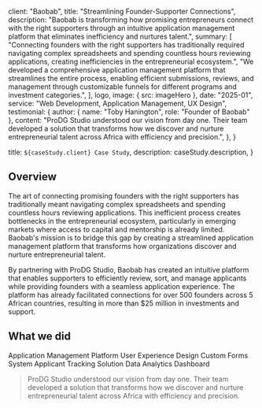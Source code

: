 
  client: "Baobab",
  title: "Streamlining Founder-Supporter Connections",
  description:
    "Baobab is transforming how promising entrepreneurs connect with the right supporters through an intuitive application management platform that eliminates inefficiency and nurtures talent.",
  summary: [
    "Connecting founders with the right supporters has traditionally required navigating complex spreadsheets and spending countless hours reviewing applications, creating inefficiencies in the entrepreneurial ecosystem.",
    "We developed a comprehensive application management platform that streamlines the entire process, enabling efficient submissions, reviews, and management through customizable funnels for different programs and investment categories.",
  ],
  logo,
  image: { src: imageHero },
  date: "2025-01",
  service: "Web Development, Application Management, UX Design",
  testimonial: {
    author: { name: "Toby Hanington", role: "Founder of Baobab" },
    content:
      "ProDG Studio understood our vision from day one. Their team developed a solution that transforms how we discover and nurture entrepreneurial talent across Africa with efficiency and precision.",
  },
}

  title: `${caseStudy.client} Case Study`,
  description: caseStudy.description,
}

## Overview

The art of connecting promising founders with the right supporters has traditionally meant navigating complex spreadsheets and spending countless hours reviewing applications. This inefficient process creates bottlenecks in the entrepreneurial ecosystem, particularly in emerging markets where access to capital and mentorship is already limited. Baobab's mission is to bridge this gap by creating a streamlined application management platform that transforms how organizations discover and nurture entrepreneurial talent.

By partnering with ProDG Studio, Baobab has created an intuitive platform that enables supporters to efficiently review, sort, and manage applicants while providing founders with a seamless application experience. The platform has already facilitated connections for over 500 founders across 5 African countries, resulting in more than $25 million in investments and support.

## What we did

<TagList>
  <TagListItem>Application Management Platform</TagListItem>
  <TagListItem>User Experience Design</TagListItem>
  <TagListItem>Custom Forms System</TagListItem>
  <TagListItem>Applicant Tracking Solution</TagListItem>
  <TagListItem>Data Analytics Dashboard</TagListItem>
</TagList>

<Blockquote
  author={{ name: "Toby Hanington", role: "Founder of Baobab" }}
  image={{ src: imageTestimonial }}
>
  ProDG Studio understood our vision from day one. Their team developed a solution that transforms how we discover and nurture entrepreneurial talent across Africa with efficiency and precision.
</Blockquote>

<StatList>
  <StatListItem value="500+" label="Founders connected" />
  <StatListItem value="87%" label="Reduction in review time" />
  <StatListItem value="63%" label="Increase in application quality" />
  <StatListItem value="$25M+" label="Investment facilitated" />
</StatList>
